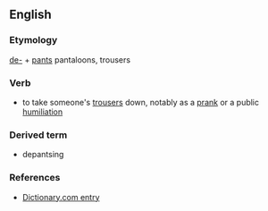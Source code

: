 ==English==
===Etymology===
[[de-]] + [[pants]] pantaloons, trousers

===Verb===
*to take someone's [[trousers]] down, notably as a [[prank]] or a public [[humiliation]]

===Derived term===
*depantsing

===References===
*[http://dictionary.reference.com/browse/depants Dictionary.com entry]
